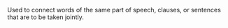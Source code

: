 Used to connect words of the same part of speech, clauses, or sentences that are to be taken jointly.
